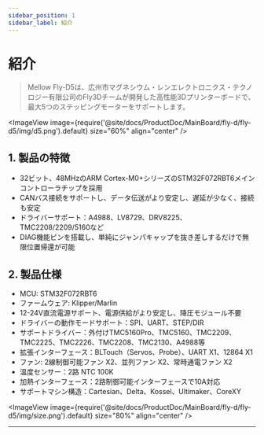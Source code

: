 ```yaml
---
sidebar_position: 1
sidebar_label: 紹介
---
```




# 紹介

> Mellow Fly-D5は、広州市マグネシウム・レンエレクトロニクス・テクノロジー有限公司のFly3Dチームが開発した高性能3Dプリンターボードで、最大5つのステッピングモーターをサポートします。


<ImageView image={require('@site/docs/ProductDoc/MainBoard/fly-d/fly-d5/img/d5.png').default} size="60%" align="center" />

## **1. 製品の特徴**

* 32ビット、48MHzのARM Cortex-M0+シリーズのSTM32F072RBT6メインコントローラチップを採用
* CANバス接続をサポートし、データ伝送がより安定し、遅延が少なく、接続も安定
* ドライバーサポート：A4988、LV8729、DRV8225、TMC2208/2209/5160など
* DIAG機能ピンを搭載し、単純にジャンパキャップを抜き差しするだけで無限位置帰還が可能

## 2. 製品仕様

* MCU: STM32F072RBT6
* ファームウェア: Klipper/Marlin
* 12-24V直流電源サポート、電源供給がより安定し、降圧モジュール不要
* ドライバーの動作モードサポート：SPI、UART、STEP/DIR
* サポートドライバー：外付けTMC5160Pro、TMC5160、TMC2209、TMC2225、TMC2226、TMC2208、TMC2130、A4988等
* 拡張インターフェース：BLTouch（Servos、Probe）、UART X1、12864 X1
* ファン: 2線制御可能ファン X2、並列ファン X2、常時通電ファン X2
* 温度センサー：2路 NTC 100K
* 加熱インターフェース：2路制御可能インターフェースで10A対応
* サポートマシン構造：Cartesian、Delta、Kossel、Ultimaker、CoreXY

<ImageView image={require('@site/docs/ProductDoc/MainBoard/fly-d/fly-d5/img/size.png').default} size="80%" align="center" />

----